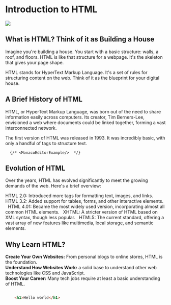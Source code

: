 


# Introduction to HTML


 ![](../images/p1.svg)

## What is HTML? Think of it as Building a House  

Imagine you're building a house. You start with a basic structure: walls, a roof, and floors. HTML is like that structure for a webpage. It's the skeleton that gives your page shape.

HTML stands for HyperText Markup Language. It's a set of rules for structuring content on the web. Think of it as the blueprint for your digital house.


## A Brief History of HTML

HTML, or HyperText Markup Language, was born out of the need to share information easily across computers. Its creator, Tim Berners-Lee, envisioned a web where documents could be linked together, forming a vast interconnected network.   

The first version of HTML was released in 1993. It was incredibly basic, with only a handful of tags to structure text.

      {/* <MonacoEditorExample/>  */}

## Evolution of HTML

Over the years, HTML has evolved significantly to meet the growing demands of the web. Here's a brief overview:   

HTML 2.0: Introduced more tags for formatting text, images, and links.
HTML 3.2: Added support for tables, forms, and other interactive elements.   
HTML 4.01: Became the most widely used version, incorporating almost all common HTML elements.   
XHTML: A stricter version of HTML based on XML syntax, though less popular.   
HTML5: The current standard, offering a vast array of new features like multimedia, local storage, and semantic elements.   


## Why Learn HTML?

**Create Your Own Websites:** From personal blogs to online stores, HTML is the foundation.  
**Understand How Websites Work:**  a solid base to understand other web technologies like CSS and JavaScript.  
**Boost Your Career:** Many tech jobs require at least a basic understanding of HTML.  

```html filename="example.html" {3}  copy

    <h1>Hello world</h1>

```

